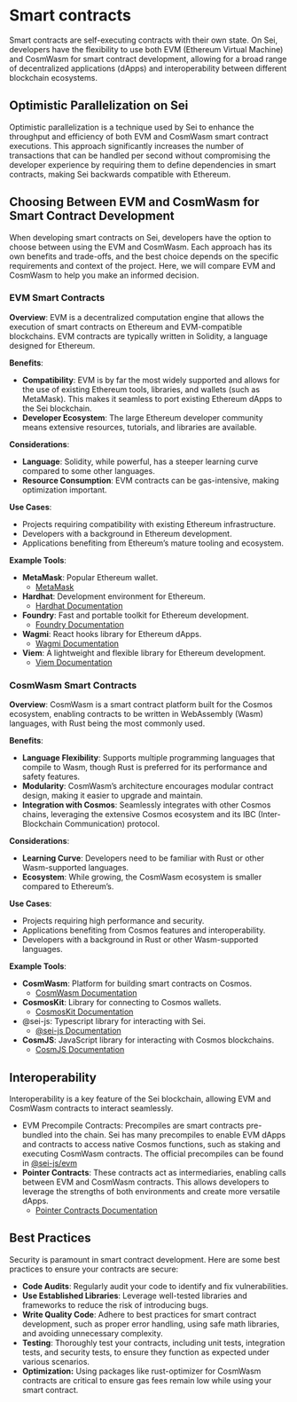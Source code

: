 # Smart contracts

Smart contracts are self-executing contracts with their own state. On Sei, developers have the flexibility to use both EVM (Ethereum Virtual Machine) and CosmWasm for smart contract development, allowing for a broad range of decentralized applications (dApps) and interoperability between different blockchain ecosystems.

## **Optimistic Parallelization on Sei**

Optimistic parallelization is a technique used by Sei to enhance the throughput and efficiency of both EVM and CosmWasm smart contract executions. This approach significantly increases the number of transactions that can be handled per second without compromising the developer experience by requiring them to define dependencies in smart contracts, making Sei backwards compatible with Ethereum.

## Choosing Between EVM and CosmWasm for Smart Contract Development

When developing smart contracts on Sei, developers have the option to choose between using the EVM and CosmWasm. Each approach has its own benefits and trade-offs, and the best choice depends on the specific requirements and context of the project. Here, we will compare EVM and CosmWasm to help you make an informed decision.

### EVM Smart Contracts

**Overview**:
EVM is a decentralized computation engine that allows the execution of smart contracts on Ethereum and EVM-compatible blockchains. EVM contracts are typically written in Solidity, a language designed for Ethereum.

**Benefits**:

- **Compatibility**: EVM is by far the most widely supported and allows for the use of existing Ethereum tools, libraries, and wallets (such as MetaMask). This makes it seamless to port existing Ethereum dApps to the Sei blockchain.
- **Developer Ecosystem**: The large Ethereum developer community means extensive resources, tutorials, and libraries are available.

**Considerations**:

- **Language**: Solidity, while powerful, has a steeper learning curve compared to some other languages.
- **Resource Consumption**: EVM contracts can be gas-intensive, making optimization important.

**Use Cases**:

- Projects requiring compatibility with existing Ethereum infrastructure.
- Developers with a background in Ethereum development.
- Applications benefiting from Ethereum’s mature tooling and ecosystem.

**Example Tools**:

- **MetaMask**: Popular Ethereum wallet.
  - [MetaMask](https://metamask.io/)
- **Hardhat**: Development environment for Ethereum.
  - [Hardhat Documentation](https://hardhat.org/hardhat-runner/docs/getting-started)
- **Foundry**: Fast and portable toolkit for Ethereum development.
  - [Foundry Documentation](https://github.com/foundry-rs/foundry)
- **Wagmi**: React hooks library for Ethereum dApps.
  - [Wagmi Documentation](https://wagmi.sh/)
- **Viem**: A lightweight and flexible library for Ethereum development.
  - [Viem Documentation](https://viem.sh/)

### CosmWasm Smart Contracts

**Overview**:
CosmWasm is a smart contract platform built for the Cosmos ecosystem, enabling contracts to be written in WebAssembly (Wasm) languages, with Rust being the most commonly used.

**Benefits**:

- **Language Flexibility**: Supports multiple programming languages that compile to Wasm, though Rust is preferred for its performance and safety features.
- **Modularity**: CosmWasm’s architecture encourages modular contract design, making it easier to upgrade and maintain.
- **Integration with Cosmos**: Seamlessly integrates with other Cosmos chains, leveraging the extensive Cosmos ecosystem and its IBC (Inter-Blockchain Communication) protocol.

**Considerations**:

- **Learning Curve**: Developers need to be familiar with Rust or other Wasm-supported languages.
- **Ecosystem**: While growing, the CosmWasm ecosystem is smaller compared to Ethereum’s.

**Use Cases**:

- Projects requiring high performance and security.
- Applications benefiting from Cosmos features and interoperability.
- Developers with a background in Rust or other Wasm-supported languages.

**Example Tools**:

- **CosmWasm**: Platform for building smart contracts on Cosmos.
  - [CosmWasm Documentation](https://docs.cosmwasm.com/)
- **CosmosKit**: Library for connecting to Cosmos wallets.
  - [CosmosKit Documentation](https://github.com/cosmology-tech/cosmos-kit)
- @sei-js: Typescript library for interacting with Sei.
  - [@sei-js Documentation](https://github.com/sei-protocol/sei-js)
- **CosmJS**: JavaScript library for interacting with Cosmos blockchains.
  - [CosmJS Documentation](https://cosmos.github.io/cosmjs/)

## Interoperability

Interoperability is a key feature of the Sei blockchain, allowing EVM and CosmWasm contracts to interact seamlessly.

- EVM Precompile Contracts: Precompiles are smart contracts pre-bundled into the chain. Sei has many precompiles to enable EVM dApps and contracts to access native Cosmos functions, such as staking and executing CosmWasm contracts. The official precompiles can be found in [@sei-js/evm](https://github.com/sei-protocol/sei-js/tree/main/packages/evm)
- **Pointer Contracts**: These contracts act as intermediaries, enabling calls between EVM and CosmWasm contracts. This allows developers to leverage the strengths of both environments and create more versatile dApps.
  - [Pointer Contracts Documentation](./dev-tutorials/pointer-contracts.mdx)

## Best Practices

Security is paramount in smart contract development. Here are some best practices to ensure your contracts are secure:

- **Code Audits**: Regularly audit your code to identify and fix vulnerabilities.
- **Use Established Libraries**: Leverage well-tested libraries and frameworks to reduce the risk of introducing bugs.
- **Write Quality Code**: Adhere to best practices for smart contract development, such as proper error handling, using safe math libraries, and avoiding unnecessary complexity.
- **Testing**: Thoroughly test your contracts, including unit tests, integration tests, and security tests, to ensure they function as expected under various scenarios.
- **Optimization:** Using packages like rust-optimizer for CosmWasm contracts are critical to ensure gas fees remain low while using your smart contract.
